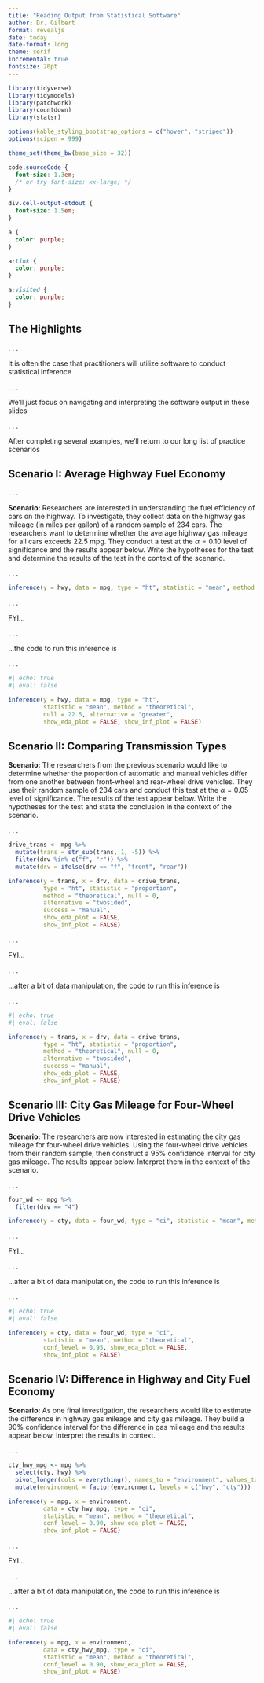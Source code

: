 ```yaml
---
title: "Reading Output from Statistical Software"
author: Dr. Gilbert
format: revealjs
date: today
date-format: long
theme: serif
incremental: true
fontsize: 20pt
---
```


```r
library(tidyverse)
library(tidymodels)
library(patchwork)
library(countdown)
library(statsr)

options(kable_styling_bootstrap_options = c("hover", "striped"))
options(scipen = 999)

theme_set(theme_bw(base_size = 32))


```

```css
code.sourceCode {
  font-size: 1.3em;
  /* or try font-size: xx-large; */
}

div.cell-output-stdout {
  font-size: 1.5em;
}

a {
  color: purple;
}

a:link {
  color: purple;
}

a:visited {
  color: purple;
}
```

## The Highlights

. . .

It is often the case that practitioners will utilize software to conduct statistical inference

. . . 

We'll just focus on navigating and interpreting the software output in these slides

. . .

After completing several examples, we'll return to our long list of practice scenarios

## Scenario I: Average Highway Fuel Economy

. . .

**Scenario:** Researchers are interested in understanding the fuel efficiency of cars on the highway. To investigate, they collect data on the highway gas mileage (in miles per gallon) of a random sample of 234 cars. The researchers want to determine whether the average highway gas mileage for all cars exceeds 22.5 mpg. They conduct a test at the $\alpha = 0.10$ level of significance and the results appear below. Write the hypotheses for the test and determine the results of the test in the context of the scenario.

. . . 

```r
inference(y = hwy, data = mpg, type = "ht", statistic = "mean", method = "theoretical", null = 22.5, alternative = "greater", show_eda_plot = FALSE, show_inf_plot = FALSE)
```

. . . 

FYI...

. . .

...the code to run this inference is

. . .

```r
#| echo: true
#| eval: false

inference(y = hwy, data = mpg, type = "ht", 
          statistic = "mean", method = "theoretical", 
          null = 22.5, alternative = "greater", 
          show_eda_plot = FALSE, show_inf_plot = FALSE)
```

## Scenario II: Comparing Transmission Types

**Scenario:** The researchers from the previous scenario would like to determine whether the proportion of automatic and manual vehicles differ from one another between front-wheel and rear-wheel drive vehicles. They use their random sample of 234 cars and conduct this test at the $\alpha = 0.05$ level of significance. The results of the test appear below. Write the hypotheses for the test and state the conclusion in the context of the scenario.

. . .

```r
drive_trans <- mpg %>%
  mutate(trans = str_sub(trans, 1, -5)) %>%
  filter(drv %in% c("f", "r")) %>%
  mutate(drv = ifelse(drv == "f", "front", "rear"))

inference(y = trans, x = drv, data = drive_trans, 
          type = "ht", statistic = "proportion", 
          method = "theoretical", null = 0,
          alternative = "twosided", 
          success = "manual",
          show_eda_plot = FALSE, 
          show_inf_plot = FALSE)
```

. . . 

FYI...

. . .

...after a bit of data manipulation, the code to run this inference is

. . .

```r
#| echo: true
#| eval: false

inference(y = trans, x = drv, data = drive_trans, 
          type = "ht", statistic = "proportion", 
          method = "theoretical", null = 0,
          alternative = "twosided", 
          success = "manual",
          show_eda_plot = FALSE, 
          show_inf_plot = FALSE)
```

## Scenario III: City Gas Mileage for Four-Wheel Drive Vehicles

**Scenario:** The researchers are now interested in estimating the city gas mileage for four-wheel drive vehicles. Using the four-wheel drive vehicles from their random sample, then construct a 95% confidence interval for city gas mileage. The results appear below. Interpret them in the context of the scenario.

. . . 

```r
four_wd <- mpg %>%
  filter(drv == "4")

inference(y = cty, data = four_wd, type = "ci", statistic = "mean", method = "theoretical", conf_level = 0.95, show_eda_plot = FALSE, show_inf_plot = FALSE)
```

. . . 

FYI...

. . .

...after a bit of data manipulation, the code to run this inference is

. . .

```r
#| echo: true
#| eval: false

inference(y = cty, data = four_wd, type = "ci", 
          statistic = "mean", method = "theoretical", 
          conf_level = 0.95, show_eda_plot = FALSE, 
          show_inf_plot = FALSE)
```

## Scenario IV: Difference in Highway and City Fuel Economy

**Scenario:** As one final investigation, the researchers would like to estimate the difference in highway gas mileage and city gas mileage. They build a 90% confidence interval for the difference in gas mileage and the results appear below. Interpret the results in context.

. . . 

```r
cty_hwy_mpg <- mpg %>%
  select(cty, hwy) %>%
  pivot_longer(cols = everything(), names_to = "environment", values_to = "mpg") %>%
  mutate(environment = factor(environment, levels = c("hwy", "cty")))

inference(y = mpg, x = environment, 
          data = cty_hwy_mpg, type = "ci", 
          statistic = "mean", method = "theoretical", 
          conf_level = 0.90, show_eda_plot = FALSE, 
          show_inf_plot = FALSE)
```

. . . 

FYI...

. . .

...after a bit of data manipulation, the code to run this inference is

. . .

```r
#| echo: true
#| eval: false

inference(y = mpg, x = environment, 
          data = cty_hwy_mpg, type = "ci", 
          statistic = "mean", method = "theoretical", 
          conf_level = 0.90, show_eda_plot = FALSE, 
          show_inf_plot = FALSE)
```

